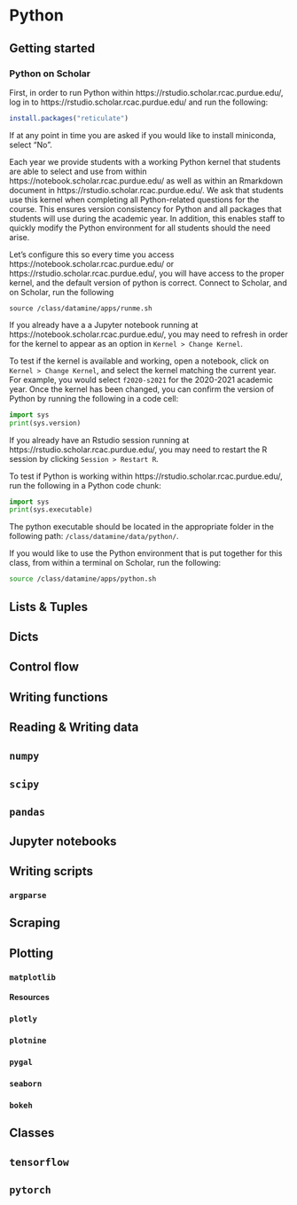 # Python {#python}

## Getting started {#getting-started-with-python}

### Python on Scholar {#python-on-scholar}

First, in order to run Python within https://rstudio.scholar.rcac.purdue.edu/, log in to https://rstudio.scholar.rcac.purdue.edu/ and run the following:

```r
install.packages("reticulate")
```

If at any point in time you are asked if you would like to install miniconda, select "No".

Each year we provide students with a working Python kernel that students are able to select and use from within https://notebook.scholar.rcac.purdue.edu/ as well as within an Rmarkdown document in https://rstudio.scholar.rcac.purdue.edu/. We ask that students use this kernel when completing all Python-related questions for the course. This ensures version consistency for Python and all packages that students will use during the academic year. In addition, this enables staff to quickly modify the Python environment for all students should the need arise.

Let's configure this so every time you access https://notebook.scholar.rcac.purdue.edu/ or https://rstudio.scholar.rcac.purdue.edu/, you will have access to the proper kernel, and the default version of python is correct. Connect to Scholar, and on Scholar, run the following 

`source /class/datamine/apps/runme.sh`

If you already have a a Jupyter notebook running at https://notebook.scholar.rcac.purdue.edu/, you may need to refresh in order for the kernel to appear as an option in `Kernel > Change Kernel`.

To test if the kernel is available and working, open a notebook, click on `Kernel > Change Kernel`, and select the kernel matching the current year. For example, you would select `f2020-s2021` for the 2020-2021 academic year. Once the kernel has been changed, you can confirm the version of Python by running the following in a code cell:

```python
import sys
print(sys.version)
```

If you already have an Rstudio session running at https://rstudio.scholar.rcac.purdue.edu/, you may need to restart the R session by clicking `Session > Restart R`. 

To test if Python is working within https://rstudio.scholar.rcac.purdue.edu/, run the following in a Python code chunk:

```python
import sys
print(sys.executable)
```

The python executable should be located in the appropriate folder in the following path: `/class/datamine/data/python/`.

If you would like to use the Python environment that is put together for this class, from within a terminal on Scholar, run the following:

```bash
source /class/datamine/apps/python.sh
```

## Lists & Tuples {#p-lists-and-tuples}

## Dicts {#p-dicts}

## Control flow {#p-control-flow}

## Writing functions {#p-writing-functions}

## Reading & Writing data {#p-reading-and-writing-data}

## `numpy` {#p-numpy}

## `scipy` {#p-scipy}

## `pandas` {#p-pandas}

## Jupyter notebooks {#p-jupyter-notebooks}

## Writing scripts {#p-writing-scripts}

### `argparse` {#p-argparse}

## Scraping {#p-scraping}

## Plotting {#p-plotting}

### `matplotlib` {#p-matplotlib}

#### Resources {#p-matplotlib-resources}

### `plotly` {#p-plotly}

### `plotnine` {#p-plotnine}

### `pygal` {#p-pygal}

### `seaborn` {#p-seaborn}

### `bokeh` {#p-bokeh}

## Classes {#p-classes}

## `tensorflow`

## `pytorch`
